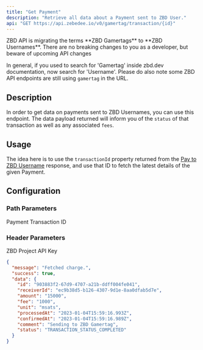 ```yaml
---
title: "Get Payment"
description: "Retrieve all data about a Payment sent to ZBD User."
api: "GET https://api.zebedee.io/v0/gamertag/transaction/{id}"
---
```


<Warning>
  ZBD API is migrating the terms **ZBD Gamertags** to **ZBD Usernames**. There are no breaking changes to you as a developer, but beware of upcoming API changes

  In general, if you used to search for 'Gamertag' inside zbd.dev documentation, now search for 'Username'. Please do also note some ZBD API endpoints are still using `gamertag` in the URL.
</Warning>

## Description

In order to get data on payments sent to ZBD Usernames, you can use this endpoint. The data payload returned will inform you of the `status` of that transaction as well as any associated `fees`.

## Usage

The idea here is to use the `transactionId` property returned from the [Pay to ZBD Username](/api-reference/zbd-user/send) response, and use that ID to fetch the latest details of the given Payment.

## Configuration

### Path Parameters

<ParamField required path="id" type="string">
  Payment Transaction ID
</ParamField>

### Header Parameters

<ParamField required header="apikey" type="string">
  ZBD Project API Key
</ParamField>

<CodeGroup />

<ResponseExample>

```json Response
{
  "message": "Fetched charge.",
  "success": true,
  "data": {
    "id": "903883f2-67d9-4707-a21b-ddff004fe041",
    "receiverId": "ec9b38d5-b126-4307-9d1e-8aa0dfab5d7e",
    "amount": "15000",
    "fee": "1000",
    "unit": "msats",
    "processedAt": "2023-01-04T15:59:16.993Z",
    "confirmedAt": "2023-01-04T15:59:16.989Z",
    "comment": "Sending to ZBD Gamertag",
    "status": "TRANSACTION_STATUS_COMPLETED"
  }
}
```

</ResponseExample>
